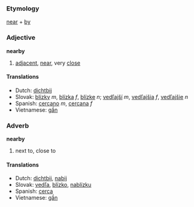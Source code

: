 === Etymology ===
[[near]] + [[by]]

=== Adjective ===
'''nearby'''
# [[adjacent]], [[near]], very [[close]]

==== Translations ====
*Dutch: [[dichtbij]]
*Slovak: [[blízky]] ''m'', [[blízka]] ''f'', [[blízke]] ''n''; [[vedľajší]] ''m'', [[vedľajšia]] ''f'', [[vedľajšie]] ''n''
*Spanish: [[cercano]] ''m'', [[cercana]] ''f''
*Vietnamese: [[gần]]

=== Adverb ===
'''nearby'''
# next to, close to

==== Translations ====
*Dutch: [[dichtbij]], [[nabij]]
*Slovak: [[vedľa]], [[blízko]], [[nablízku]]
*Spanish: [[cerca]]
*Vietnamese: [[gần]]